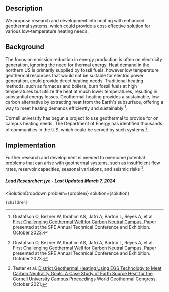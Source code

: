 

## Description

We propose research and development into heating with enhanced geothermal systems, which could provide a cost-effective solution for various low-temperature heating needs.

## Background

The focus on emission reduction in energy production is often on electricity generation, ignoring the need for thermal energy. Heat demand in the northern US is primarily supplied by fossil fuels, however low temperature geothermal resources that would not be suitable for electric power generation, could provide direct heating needs. Traditional heating methods, such as furnaces and boilers, burn fossil fuels at high temperatures but utilize the heat at much lower temperatures, resulting in substantial energy losses. Geothermal heating provides a sustainable, low-carbon alternative by extracting heat from the Earth's subsurface, offering a way to meet heating demands efficiently and sustainably [^"1"].

Cornell university has begun a project to use geothermal to provide for on campus heating needs. The Department of Energy has identified thousands of communities in the U.S. which could be served by such systems [^"1"].

## Implementation

Further research and development is needed to overcome potential problems that can arise with geothermal systems, such as insufficient flow rates, reservoir capacities, seasonal variations, and seismic risks [^"2"]. 

##### Lead Researcher: jye - Last Updated March 7, 2024


[^"1"]: Gustafson O, Bezner W, Ibrahim AS, Jafri A, Barton L, Reyes A, et al. [First Challenging Geothermal Well for Carbon Neutral Campus. ](http://dx.doi.org/10.2118/215005-ms) Paper presented at the SPE Annual Technical Conference and Exhibition. October 2023.
[^"2"]: Tester et al. [District Geothermal Heating Using EGS Technology to Meet Carbon Neutrality Goals: A Case Study of Earth Source Heat for the Cornell University Campus](https://pangea.stanford.edu/ERE/db/WGC/papers/WGC/2020/35011.pdf) Proceedings World Geothermal Congress. October 2021.




  <SolutionDropdown 
    problem={problem} 
    solution={solution}
  >
    {children}
  </SolutionDropdown>